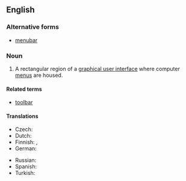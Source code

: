 {{also|menubar}}
==English==
{{wikipedia}}

===Alternative forms===
* [[menubar]]

===Noun===
{{en-noun}}

# {{lb|en|graphical user interface}} A rectangular region of a [[graphical user interface]] where computer [[menu]]s are housed.

====Related terms====
* [[toolbar]]

====Translations====
{{trans-top|rectangular region of a graphical user interface where computer menus are housed}}
* Czech: {{t|cs|panel nabídek|m}}
* Dutch: {{t|nl|menubalk|m}}
* Finnish: {{t|fi|valikkorivi}}, {{t|fi|valikkopalkki}}
* German: {{t|de|Menüleiste|f}}
{{trans-mid}}
* Russian: {{t|ru|строка́ меню́|f}}
* Spanish: {{t|es|barra de menú|f}}
* Turkish: {{t|tr|menü çubuğu}}
{{trans-bottom}}